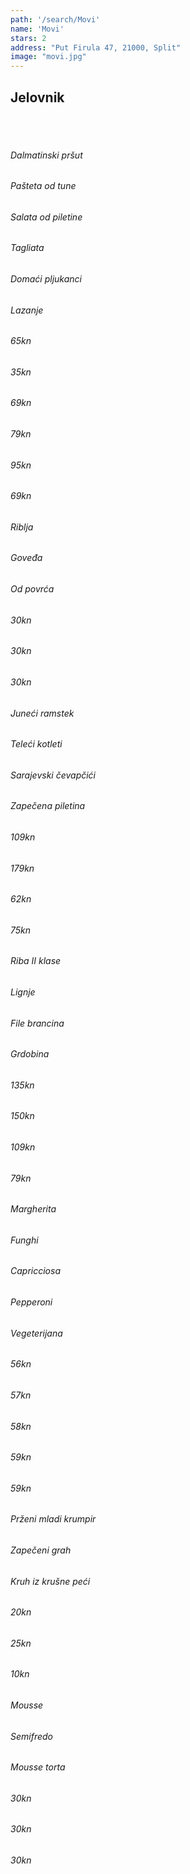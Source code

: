 ---
path: '/search/Movi'
name: 'Movi'
stars: 2
address: "Put Firula 47, 21000, Split"
image: "movi.jpg"
---

## Jelovnik

<br></br>

<Collapse name = "Predjela" open = "collapse show">

<div className = {styles.column}>

###### Dalmatinski pršut 
###### Pašteta od tune  
###### Salata od piletine
###### Tagliata
###### Domaći pljukanci
###### Lazanje

</div>


<div className =  {styles.price}>

###### 65kn
###### 35kn  
###### 69kn
###### 79kn
###### 95kn
###### 69kn

</div>

</Collapse>

<Collapse name = "Juhe" open = "collapse">

<div className = {styles.column}>

###### Riblja 
###### Goveđa
###### Od povrća

</div>

<div className =  {styles.price}>

###### 30kn
###### 30kn  
###### 30kn

</div>

</Collapse>

<Collapse name = "Meso" open = "collapse">

<div className = {styles.column}>

###### Juneći ramstek
###### Teleći kotleti
###### Sarajevski čevapčići
###### Zapečena piletina


</div>

<div className =  {styles.price}>

###### 109kn
###### 179kn
###### 62kn 
###### 75kn

</div>

</Collapse>

<Collapse name = "Ribe" open = "collapse">

<div className = {styles.column}>

###### Riba II klase
###### Lignje 
###### File brancina
###### Grdobina 

</div>

<div className =  {styles.price}>

###### 135kn
###### 150kn
###### 109kn 
###### 79kn

</div>

</Collapse>

<Collapse name = "Pizze" open = "collapse">

<div className = {styles.column}>

###### Margherita
###### Funghi
###### Capricciosa
###### Pepperoni
###### Vegeterijana


</div>

<div className =  {styles.price}>

###### 56kn
###### 57kn
###### 58kn 
###### 59kn
###### 59kn

</div>

</Collapse>

<Collapse name = "Prilozi" open = "collapse">

<div className = {styles.column}>

###### Prženi mladi krumpir
###### Zapečeni grah
###### Kruh iz krušne peći

</div>

<div className =  {styles.price}>

###### 20kn
###### 25kn
###### 10kn 

</div>

</Collapse>

<Collapse name = "Desert" open = "collapse">

<div className = {styles.column}>

###### Mousse
###### Semifredo
###### Mousse torta


</div>

<div className =  {styles.price}>

###### 30kn
###### 30kn
###### 30kn 

</div>

</Collapse>